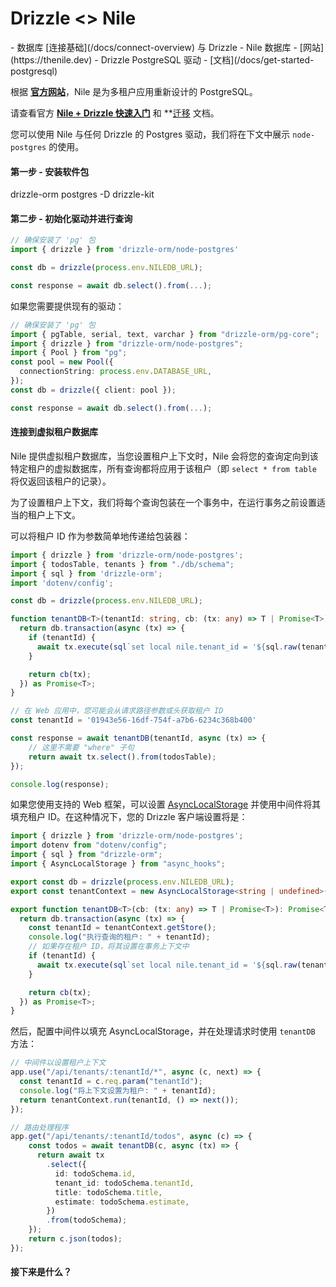 
# Drizzle \<\> Nile

<Prerequisites>
- 数据库 [连接基础](/docs/connect-overview) 与 Drizzle
- Nile 数据库 - [网站](https://thenile.dev)
- Drizzle PostgreSQL 驱动 - [文档](/docs/get-started-postgresql)
</Prerequisites>

根据 **[官方网站](https://thenile.dev)**，Nile 是为多租户应用重新设计的 PostgreSQL。

请查看官方 **[Nile + Drizzle 快速入门](https://www.thenile.dev/docs/getting-started/languages/drizzle)** 和 **[迁移](https://www.thenile.dev/docs/getting-started/schema_migrations/drizzle) 文档。

您可以使用 Nile 与任何 Drizzle 的 Postgres 驱动，我们将在下文中展示 `node-postgres` 的使用。

#### 第一步 - 安装软件包

<Npm>
drizzle-orm postgres
-D drizzle-kit
</Npm>

#### 第二步 - 初始化驱动并进行查询

```typescript copy filename="index.ts"
// 确保安装了 'pg' 包
import { drizzle } from 'drizzle-orm/node-postgres'

const db = drizzle(process.env.NILEDB_URL);

const response = await db.select().from(...);
```

如果您需要提供现有的驱动：

```typescript copy filename="index.ts"
// 确保安装了 'pg' 包
import { pgTable, serial, text, varchar } from "drizzle-orm/pg-core";
import { drizzle } from "drizzle-orm/node-postgres";
import { Pool } from "pg";
const pool = new Pool({
  connectionString: process.env.DATABASE_URL,
});
const db = drizzle({ client: pool });

const response = await db.select().from(...);
```

#### 连接到虚拟租户数据库

Nile 提供虚拟租户数据库，当您设置租户上下文时，Nile 会将您的查询定向到该特定租户的虚拟数据库，所有查询都将应用于该租户（即 `select * from table` 将仅返回该租户的记录）。

为了设置租户上下文，我们将每个查询包装在一个事务中，在运行事务之前设置适当的租户上下文。

可以将租户 ID 作为参数简单地传递给包装器：

```typescript copy filename="index.ts"
import { drizzle } from 'drizzle-orm/node-postgres';
import { todosTable, tenants } from "./db/schema";
import { sql } from 'drizzle-orm';
import 'dotenv/config';

const db = drizzle(process.env.NILEDB_URL);

function tenantDB<T>(tenantId: string, cb: (tx: any) => T | Promise<T>): Promise<T> {
  return db.transaction(async (tx) => {
    if (tenantId) {
      await tx.execute(sql`set local nile.tenant_id = '${sql.raw(tenantId)}'`);
    }

    return cb(tx);
  }) as Promise<T>;
}

// 在 Web 应用中，您可能会从请求路径参数或头获取租户 ID
const tenantId = '01943e56-16df-754f-a7b6-6234c368b400'

const response = await tenantDB(tenantId, async (tx) => {
    // 这里不需要 "where" 子句
    return await tx.select().from(todosTable);
});

console.log(response);
```

如果您使用支持的 Web 框架，可以设置 [AsyncLocalStorage](https://nodejs.org/api/async_context.html) 并使用中间件将其填充租户 ID。在这种情况下，您的 Drizzle 客户端设置将是：

```typescript copy filename="db/index.ts
import { drizzle } from 'drizzle-orm/node-postgres';
import dotenv from "dotenv/config";
import { sql } from "drizzle-orm";
import { AsyncLocalStorage } from "async_hooks";

export const db = drizzle(process.env.NILEDB_URL);
export const tenantContext = new AsyncLocalStorage<string | undefined>();

export function tenantDB<T>(cb: (tx: any) => T | Promise<T>): Promise<T> {
  return db.transaction(async (tx) => {
    const tenantId = tenantContext.getStore();
    console.log("执行查询的租户: " + tenantId);
    // 如果存在租户 ID，将其设置在事务上下文中
    if (tenantId) {
      await tx.execute(sql`set local nile.tenant_id = '${sql.raw(tenantId)}'`);
    }

    return cb(tx);
  }) as Promise<T>;
}
```

然后，配置中间件以填充 AsyncLocalStorage，并在处理请求时使用 `tenantDB` 方法：

```typescript copy filename="app.ts"
// 中间件以设置租户上下文
app.use("/api/tenants/:tenantId/*", async (c, next) => {
  const tenantId = c.req.param("tenantId");
  console.log("将上下文设置为租户: " + tenantId);
  return tenantContext.run(tenantId, () => next());
});

// 路由处理程序
app.get("/api/tenants/:tenantId/todos", async (c) => {
    const todos = await tenantDB(c, async (tx) => {
      return await tx
        .select({
          id: todoSchema.id,
          tenant_id: todoSchema.tenantId,
          title: todoSchema.title,
          estimate: todoSchema.estimate,
        })
        .from(todoSchema);
    });
    return c.json(todos);
});
```

#### 接下来是什么？

<WhatsNextPostgres/>



